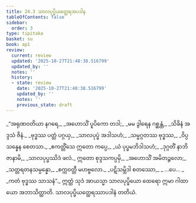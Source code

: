 ```yaml
---
title: 24.3 သာလပုပ္ဖိယတ္ထေရအပဒါန
tableOfContents: false
sidebar:
  order: 3
type: tipitaka
basket: su
book: ap1
review:
  current: review
  updated: '2025-10-27T21:48:38.516799'
  updated_by: ''
  notes: ''
  history:
  - state: review
    date: '2025-10-27T21:48:38.516799'
    updated_by: ''
    notes: ''
    previous_state: draft
---
```



<ReviewStatus review={frontmatter.review} showDetails={true} />

<HypothesisAnnotation frontmatter={frontmatter} />

<DynamicBreadcrumb />

<Division number="9" book="ap1" e="ch" v="20" p="246">

<Paragraph number="2985" type="verses" book="ap1">
_“အရုဏဝတိယာ နဂရေ,_  
_အဟောသိံ ပူပိကော တဒါ;_  
_မမ ဒွါရေန ဂစ္ဆန္တံ,_  
_သိခိနံ အဒ္ဒသံ ဇိနံ._  

</Paragraph>

</Division>
<Division number="10" book="ap1" e="ch" v="20" p="246">

<Paragraph number="2986" type="verses" book="ap1">
_ဗုဒ္ဓဿ ပတ္တံ ပဂ္ဂယှ,_  
_သာလပုပ္ဖံ အဒါသဟံ;_  
_သမ္မဂ္ဂတဿ ဗုဒ္ဓဿ,_  
_ဝိပ္ပသန္နေန စေတသာ._  

</Paragraph>

</Division>
<Division number="11" book="ap1" e="ch" v="20" p="246">

<Paragraph number="2987" type="verses" book="ap1">
_ဧကတ္တိံသေ ဣတော ကပ္ပေ,_  
_ယံ ပုပ္ဖမဘိဒါသဟံ;_  
_ဒုဂ္ဂတိံ နာဘိဇာနာမိ,_  
_သာလပုပ္ဖဿိဒံ ဖလံ._  

</Paragraph>

</Division>
<Division number="12" book="ap1" e="ch" v="20" p="246">

<Paragraph number="2988" type="verses" book="ap1">
ဣတော စုဒ္ဒသကပ္ပမှိ,_  
_အဟောသိံ အမိတဉ္ဇလော;_  
_သတ္တရတနသမ္ပန္နော,_  
_စက္ကဝတ္တီ မဟဗ္ဗလော._  

</Paragraph>

</Division>
<Division number="13" book="ap1" e="ch" v="20" p="246">

<Paragraph number="2989" type="verses" book="ap1">
_ပဋိသမ္ဘိဒါ စတဿော,_  
_ …ပေ… _  
_ကတံ ဗုဒ္ဓဿ သာသနံ”._  

</Paragraph>

<Paragraph number="2990" book="ap1">
ဣတ္ထံ သုဒံ အာယသ္မာ သာလပုပ္ဖိယော ထေရော ဣမာ ဂါထာယော အဘာသိတ္ထာတိ.

</Paragraph>
</Division>

<Paragraph number="2991" type="center" book="ap1">
သာလပုပ္ဖိယတ္ထေရဿာပဒါနံ တတိယံ.
</Paragraph>